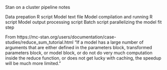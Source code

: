 Stan on a cluster pipeline notes

Data prepation R script
Model text file
Model compilation and running R script
Model output processing script
Batch script parallelizing the model fit step

From https://mc-stan.org/users/documentation/case-studies/reduce_sum_tutorial.html
"If a model has a large number of arguments that are either defined in the parameters block, transformed parameters block, or model block, or do not do very much computation inside the reduce function, or does not get lucky with caching, the speedup will be much more limited."